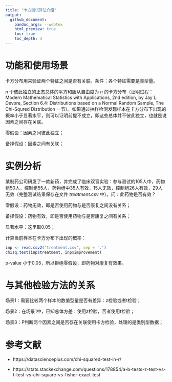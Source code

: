 ```yaml
---
title: "卡方测试算法介绍"
output:
  github_document:
    pandoc_args: --webtex
    html_preview: true
    toc: true
    toc_depth: 3
---
```


# 功能和使用场景

卡方分布用来验证两个特征之间是否有关联。条件：各个特征需要是类型量。

$n$ 个彼此独立的正态总体的平方和服从自由度为 $n$ 的卡方分布（证明过程：Modern Mathematical Statistics with Applications, 2nd edition, by Jay L. Devore, Section 6.4: Distributions based on a Normal Random Sample, The Chi-Squred Distribution 一节）。如果通过抽样检测发现样本在卡方分布下出现的概率小于显著水平，则可以证明前提不成立，即这些总体并不彼此独立，也就是说因素之间存在关联。

零假设：因素之间彼此独立；

备择假设：因素之间有关联；

# 实例分析

某制药公司研发了一款新药，并完成了临床双盲实验：参与测试的105人中，药物组50人，控制组55人，药物组中35人有效，15人无效，控制组26人有效，29人无效（完整测试结果保存在文件 *treatment.csv* 中）。问：此药物是否有效？

零假设：药物无效，即是否使用药物与是否康复之间没有关系；

备择假设：药物有效，即是否使用药物与是否康复之间有关系；

显著水平：这里取0.05；

计算当前样本在卡方分布下出现的概率：
```r
inp <- read.csv2('treatment.csv', sep = ',')
chisq.test(inp$treatment, inp$improvement)
```

p-value 小于0.05，所以拒绝零假设，即药物对康复有效果。

# 与其他检验方法的关系

场景1：需要比较两个样本的数值型量是否有差异：z检验或者t检验；

场景2：在场景1中，已知总体方差：使用z检验，否者使用t检验；

场景3：P判断两个因素之间是否存在关联使用卡方检验，处理的是类别型数据；

# 参考文献

* https://datascienceplus.com/chi-squared-test-in-r/

* https://stats.stackexchange.com/questions/178854/a-b-tests-z-test-vs-t-test-vs-chi-square-vs-fisher-exact-test